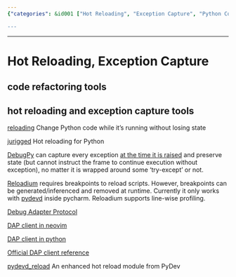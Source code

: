 ```yaml
---
{"categories": &id001 ["Hot Reloading", "Exception Capture", "Python Code Refactoring", "Reloading", "jurigged", "DebugPy", "Reloadium"], "category": "Hot Reloading", "date": "2022-11-08 05:51:45", "description": "This article discusses Hot Reloading and Exception Capture tools like reloading, jurigged, DebugPy, and Reloadium that assist Python developers in efficiently refactoring code by allowing them to quickly modify and test changes without requiring a program restart.", "tags": *id001, "title": "Hot Reloading, Exception Capture"}

---
```


------

# Hot Reloading, Exception Capture

## code refactoring tools



## hot reloading and exception capture tools

[reloading](https://github.com/julvo/reloading) Change Python code while it's running without losing state

[jurigged](https://github.com/breuleux/jurigged) Hot reloading for Python

[DebugPy](https://github.com/microsoft/debugpy) can capture every exception [at the time it is raised](https://github.com/microsoft/debugpy/blob/8157273a28b5d4d1ea49fe90eb51f9f1c19b80dc/src/debugpy/_vendored/pydevd/_pydevd_bundle/pydevd_frame.py) and preserve state (but cannot instruct the frame to continue execution without exception), no matter it is wrapped around some 'try-except' or not.

[Reloadium](https://github.com/reloadware/reloadium) requires breakpoints to reload scripts. However, breakpoints can be generated/inferenced and removed at runtime. Currently it only works with [pydevd](https://github.com/fabioz/PyDev.Debugger) inside pycharm. Reloadium supports line-wise profiling.

[Debug Adapter Protocol](https://microsoft.github.io/debug-adapter-protocol/specification)

[DAP client in neovim](https://github.com/mfussenegger/nvim-dap)

[DAP client in python](https://github.com/abhilashgupta/DAP-client/blob/master/Client_class.ipynb)

[Official DAP client reference](https://github.com/microsoft/debugpy/wiki/DAP-Client-reference)

[pydevd_reload](https://github.com/fyrestone/pydevd_reload) An enhanced hot reload module from PyDev

